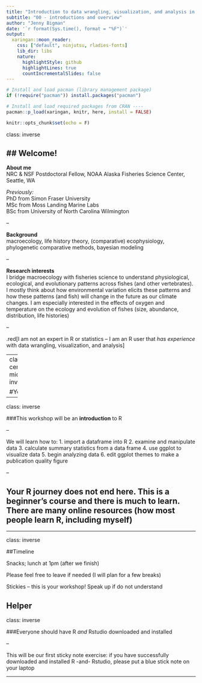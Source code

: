 ```yaml
---
title: "Introduction to data wrangling, visualization, and analysis in Rstudio"
subtitle: "00 - introductions and overview"
author: "Jenny Bigman"
date: '`r format(Sys.time(), format = "%F")`'
output:
  xaringan::moon_reader:
    css: ["default", ninjutsu, rladies-fonts]
    lib_dir: libs
    nature:
      highlightStyle: github
      highlightLines: true
      countIncrementalSlides: false
---
```


```r
# Install and load pacman (library management package)
if (!require("pacman")) install.packages("pacman")

# Install and load required packages from CRAN ----
pacman::p_load(xaringan, knitr, here, install = FALSE)

knitr::opts_chunk$set(echo = F)

```

class: inverse

## Welcome! <br >
--
 
 **About me**  
NRC & NSF Postdoctoral Fellow, NOAA Alaska Fisheries Science Center, Seattle, WA

 _Previously:_  
 PhD from Simon Fraser University  
 MSc from Moss Landing Marine Labs  
 BSc from University of North Carolina Wilmington  

--

**Background**  
macroecology, life history theory, (comparative) ecophysiology, phylogenetic comparative methods, bayesian modeling

--

**Research interests**  
I bridge macroecology with fisheries science to understand physiological, ecological, and evolutionary patterns across fishes (and other vertebrates). I mostly think about how environmental variation elicits these patterns and how these patterns (and fish) will change in the future as our climate changes. I am especially interested in the effects of oxygen and temperature on the ecology and evolution of fishes (size, abundance, distribution, life histories)

--

.red[I am not an expert in R or statistics -- I am an R user that _has experience_ with data wrangling, visualization, and analysis]

---
class: center, middle, inverse

#You?
---

class: inverse

###This workshop will be an **introduction** to R

--

We will learn how to:
1. import a dataframe into R
2. examine and manipulate data
3. calculate summary statistics from a data frame
4. use ggplot to visualize data
5. begin analyzing data
6. edit ggplot themes to make a publication quality figure

--

**Your R journey does not end here. This is a beginner's course and there is much to learn. There are many online resources (how most people learn R, including myself)**
--
---

class: inverse

##Timeline

Snacks; lunch at 1pm (after we finish)

Please feel free to leave if needed (I will plan for a few breaks)

Stickies -- this is your workshop! Speak up if do not understand

Helper
---

class: inverse

###Everyone should have R _and_ Rstudio downloaded and installed

--

This will be our first sticky note exercise: if you have successfully downloaded and installed R -and- Rstudio, please put a blue stick note on your laptop

---